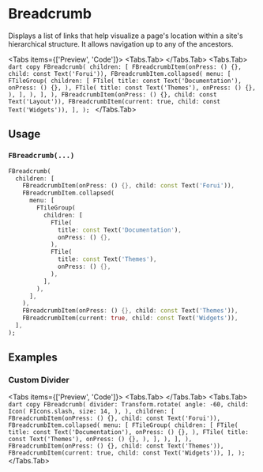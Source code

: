 
# Breadcrumb
Displays a list of links that help visualize a page's location within a site's hierarchical structure.
It allows navigation up to any of the ancestors.

<LinkBadgeGroup>
    <LinkBadge label="API Reference" href="https://pub.dev/documentation/forui/latest/forui.widgets.breadcrumb/"/>
</LinkBadgeGroup>

<Tabs items={['Preview', 'Code']}>
    <Tabs.Tab>
        <Widget name='breadcrumb' variant='default' height={400}/>
    </Tabs.Tab>
    <Tabs.Tab>
        ```dart copy
        FBreadcrumb(
          children: [
            FBreadcrumbItem(onPress: () {}, child: const Text('Forui')),
            FBreadcrumbItem.collapsed(
              menu: [
                FTileGroup(
                  children: [
                    FTile(
                      title: const Text('Documentation'),
                      onPress: () {},
                    ),
                    FTile(
                      title: const Text('Themes'),
                      onPress: () {},
                    ),
                  ],
                ),
              ],
            ),
            FBreadcrumbItem(onPress: () {}, child: const Text('Layout')),
            FBreadcrumbItem(current: true, child: const Text('Widgets')),
          ],
        );
        ```
    </Tabs.Tab>
</Tabs>

## Usage

### `FBreadcrumb(...)`

```dart copy
FBreadcrumb(
  children: [
    FBreadcrumbItem(onPress: () {}, child: const Text('Forui')),
    FBreadcrumbItem.collapsed(
      menu: [
        FTileGroup(
          children: [
            FTile(
              title: const Text('Documentation'),
              onPress: () {},
            ),
            FTile(
              title: const Text('Themes'),
              onPress: () {},
            ),
          ],
        ),
      ],
    ),
    FBreadcrumbItem(onPress: () {}, child: const Text('Themes')),
    FBreadcrumbItem(current: true, child: const Text('Widgets')),
  ],
);
```

## Examples

### Custom Divider
<Tabs items={['Preview', 'Code']}>
    <Tabs.Tab>
        <Widget name='breadcrumb' variant='divider' height={400}/>
    </Tabs.Tab>
    <Tabs.Tab>
        ```dart copy
        FBreadcrumb(
          divider: Transform.rotate(
            angle: -60,
            child: Icon(
              FIcons.slash,
              size: 14,
            ),
          ),
          children: [
            FBreadcrumbItem(onPress: () {}, child: const Text('Forui')),
            FBreadcrumbItem.collapsed(
              menu: [
                FTileGroup(
                  children: [
                    FTile(
                      title: const Text('Documentation'),
                      onPress: () {},
                    ),
                    FTile(
                      title: const Text('Themes'),
                      onPress: () {},
                    ),
                  ],
                ),
              ],
            ),
            FBreadcrumbItem(onPress: () {}, child: const Text('Themes')),
            FBreadcrumbItem(current: true, child: const Text('Widgets')),
          ],
        );
        ```
    </Tabs.Tab>
</Tabs>